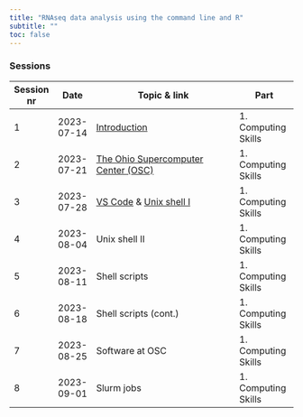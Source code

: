 ```yaml
---
title: "RNAseq data analysis using the command line and R"
subtitle: ""
toc: false
---
```


### Sessions

| Session nr | Date       | Topic & link                                                           | Part  
|------------|------------|------------------------------------------------------------------------|---------------------------|
| 1          | 2023-07-14 | [Introduction](modules/01_intro.qmd)                                   | 1. Computing Skills       |
| 2          | 2023-07-21 | [The Ohio Supercomputer Center (OSC)](modules/02_osc.qmd)              | 1. Computing Skills       |
| 3          | 2023-07-28 | [VS Code](modules/03_vscode.qmd) & [Unix shell I](modules/04_shell.qmd)  | 1. Computing Skills       |
| 4          | 2023-08-04 | Unix shell II                                                           | 1. Computing Skills       |
| 5          | 2023-08-11 | Shell scripts                                                          | 1. Computing Skills       |
| 6          | 2023-08-18 | Shell scripts (cont.)                                                  | 1. Computing Skills       |
| 7          | 2023-08-25 | Software at OSC                                                        | 1. Computing Skills       |
| 8          | 2023-09-01 | Slurm jobs                                                             | 1. Computing Skills       |

